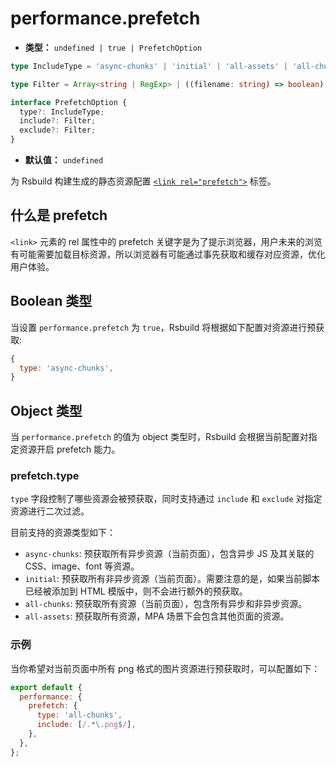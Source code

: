 # performance.prefetch

- **类型：** `undefined | true | PrefetchOption`

```ts
type IncludeType = 'async-chunks' | 'initial' | 'all-assets' | 'all-chunks';

type Filter = Array<string | RegExp> | ((filename: string) => boolean);

interface PrefetchOption {
  type?: IncludeType;
  include?: Filter;
  exclude?: Filter;
}
```

- **默认值：** `undefined`

为 Rsbuild 构建生成的静态资源配置 [`<link rel="prefetch">`](https://developer.mozilla.org/zh-CN/docs/Web/HTML/Attributes/rel/prefetch) 标签。

## 什么是 prefetch

`<link>` 元素的 rel 属性中的 prefetch 关键字是为了提示浏览器，用户未来的浏览有可能需要加载目标资源，所以浏览器有可能通过事先获取和缓存对应资源，优化用户体验。

## Boolean 类型

当设置 `performance.prefetch` 为 `true`，Rsbuild 将根据如下配置对资源进行预获取:

```js
{
  type: 'async-chunks',
}
```

## Object 类型

当 `performance.prefetch` 的值为 object 类型时，Rsbuild 会根据当前配置对指定资源开启 prefetch 能力。

### prefetch.type

`type` 字段控制了哪些资源会被预获取，同时支持通过 `include` 和 `exclude` 对指定资源进行二次过滤。

目前支持的资源类型如下：

- `async-chunks`: 预获取所有异步资源（当前页面），包含异步 JS 及其关联的 CSS、image、font 等资源。
- `initial`: 预获取所有非异步资源（当前页面）。需要注意的是，如果当前脚本已经被添加到 HTML 模版中，则不会进行额外的预获取。
- `all-chunks`: 预获取所有资源（当前页面），包含所有异步和非异步资源。
- `all-assets`: 预获取所有资源，MPA 场景下会包含其他页面的资源。

### 示例

当你希望对当前页面中所有 png 格式的图片资源进行预获取时，可以配置如下：

```js
export default {
  performance: {
    prefetch: {
      type: 'all-chunks',
      include: [/.*\.png$/],
    },
  },
};
```
